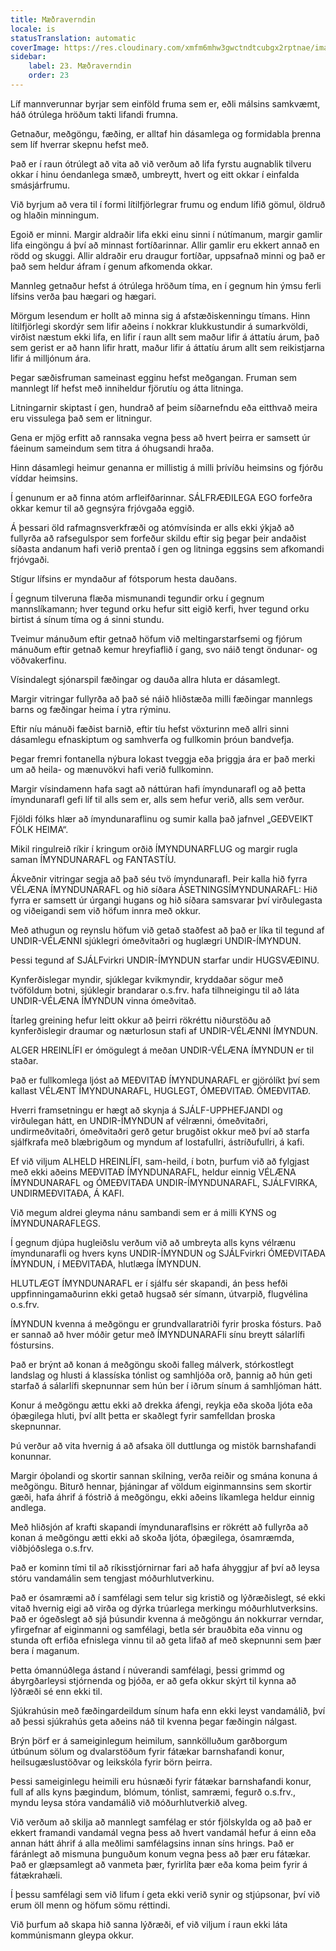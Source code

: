 ```yaml
---
title: Mæðraverndin
locale: is
statusTranslation: automatic
coverImage: https://res.cloudinary.com/xmfm6mhw3gwctndtcubgx2rptnae/image/upload/v1740337243/small_cover_educacion_fundamental_a051170f1c.webp
sidebar:
    label: 23. Mæðraverndin
    order: 23
---
```

Líf mannverunnar byrjar sem einföld fruma sem er, eðli málsins samkvæmt, háð ótrúlega hröðum takti lifandi frumna.

Getnaður, meðgöngu, fæðing, er alltaf hin dásamlega og formidabla þrenna sem líf hverrar skepnu hefst með.

Það er í raun ótrúlegt að vita að við verðum að lifa fyrstu augnablik tilveru okkar í hinu óendanlega smæð, umbreytt, hvert og eitt okkar í einfalda smásjárfrumu.

Við byrjum að vera til í formi lítilfjörlegrar frumu og endum lífið gömul, öldruð og hlaðin minningum.

Egoið er minni. Margir aldraðir lifa ekki einu sinni í nútímanum, margir gamlir lifa eingöngu á því að minnast fortíðarinnar. Allir gamlir eru ekkert annað en rödd og skuggi. Allir aldraðir eru draugur fortíðar, uppsafnað minni og það er það sem heldur áfram í genum afkomenda okkar.

Mannleg getnaður hefst á ótrúlega hröðum tíma, en í gegnum hin ýmsu ferli lífsins verða þau hægari og hægari.

Mörgum lesendum er hollt að minna sig á afstæðiskenningu tímans. Hinn lítilfjörlegi skordýr sem lifir aðeins í nokkrar klukkustundir á sumarkvöldi, virðist næstum ekki lifa, en lifir í raun allt sem maður lifir á áttatíu árum, það sem gerist er að hann lifir hratt, maður lifir á áttatíu árum allt sem reikistjarna lifir á milljónum ára.

Þegar sæðisfruman sameinast egginu hefst meðgangan. Fruman sem mannlegt líf hefst með inniheldur fjörutíu og átta litninga.

Litningarnir skiptast í gen, hundrað af þeim síðarnefndu eða eitthvað meira eru vissulega það sem er litningur.

Gena er mjög erfitt að rannsaka vegna þess að hvert þeirra er samsett úr fáeinum sameindum sem titra á óhugsandi hraða.

Hinn dásamlegi heimur genanna er millistig á milli þrívíðu heimsins og fjórðu víddar heimsins.

Í genunum er að finna atóm arfleifðarinnar. SÁLFRÆÐILEGA EGO forfeðra okkar kemur til að gegnsýra frjóvgaða eggið.

Á þessari öld rafmagnsverkfræði og atómvísinda er alls ekki ýkjað að fullyrða að rafsegulspor sem forfeður skildu eftir sig þegar þeir andaðist síðasta andanum hafi verið prentað í gen og litninga eggsins sem afkomandi frjóvgaði.

Stígur lífsins er myndaður af fótsporum hesta dauðans.

Í gegnum tilveruna flæða mismunandi tegundir orku í gegnum mannslíkamann; hver tegund orku hefur sitt eigið kerfi, hver tegund orku birtist á sínum tíma og á sinni stundu.

Tveimur mánuðum eftir getnað höfum við meltingarstarfsemi og fjórum mánuðum eftir getnað kemur hreyfiaflið í gang, svo náið tengt öndunar- og vöðvakerfinu.

Vísindalegt sjónarspil fæðingar og dauða allra hluta er dásamlegt.

Margir vitringar fullyrða að það sé náið hliðstæða milli fæðingar mannlegs barns og fæðingar heima í ytra rýminu.

Eftir níu mánuði fæðist barnið, eftir tíu hefst vöxturinn með allri sinni dásamlegu efnaskiptum og samhverfa og fullkomin þróun bandvefja.

Þegar fremri fontanella nýbura lokast tveggja eða þriggja ára er það merki um að heila- og mænuvökvi hafi verið fullkominn.

Margir vísindamenn hafa sagt að náttúran hafi ímyndunarafl og að þetta ímyndunarafl gefi líf til alls sem er, alls sem hefur verið, alls sem verður.

Fjöldi fólks hlær að ímyndunaraflinu og sumir kalla það jafnvel „GEÐVEIKT FÓLK HEIMA“.

Mikil ringulreið ríkir í kringum orðið ÍMYNDUNARFLUG og margir rugla saman ÍMYNDUNARAFL og FANTASTÍU.

Ákveðnir vitringar segja að það séu tvö ímyndunarafl. Þeir kalla hið fyrra VÉLÆNA ÍMYNDUNARAFL og hið síðara ÁSETNINGSÍMYNDUNARAFL: Hið fyrra er samsett úr úrgangi hugans og hið síðara samsvarar því virðulegasta og viðeigandi sem við höfum innra með okkur.

Með athugun og reynslu höfum við getað staðfest að það er líka til tegund af UNDIR-VÉLÆNNI sjúklegri ómeðvitaðri og huglægri UNDIR-ÍMYNDUN.

Þessi tegund af SJÁLFvirkri UNDIR-ÍMYNDUN starfar undir HUGSVÆÐINU.

Kynferðislegar myndir, sjúklegar kvikmyndir, kryddaðar sögur með tvöföldum botni, sjúklegir brandarar o.s.frv. hafa tilhneigingu til að láta UNDIR-VÉLÆNA ÍMYNDUN vinna ómeðvitað.

Ítarleg greining hefur leitt okkur að þeirri rökréttu niðurstöðu að kynferðislegir draumar og næturlosun stafi af UNDIR-VÉLÆNNI ÍMYNDUN.

ALGER HREINLÍFI er ómögulegt á meðan UNDIR-VÉLÆNA ÍMYNDUN er til staðar.

Það er fullkomlega ljóst að MEÐVITAÐ ÍMYNDUNARAFL er gjörólíkt því sem kallast VÉLÆNT ÍMYNDUNARAFL, HUGLEGT, ÓMEÐVITAÐ. ÓMEÐVITAÐ.

Hverri framsetningu er hægt að skynja á SJÁLF-UPPHEFJANDI og virðulegan hátt, en UNDIR-ÍMYNDUN af vélrænni, ómeðvitaðri, undirmeðvitaðri, ómeðvitaðri gerð getur brugðist okkur með því að starfa sjálfkrafa með blæbrigðum og myndum af lostafullri, ástríðufullri, á kafi.

Ef við viljum ALHELD HREINLÍFI, sam-heild, í botn, þurfum við að fylgjast með ekki aðeins MEÐVITAÐ ÍMYNDUNARAFL, heldur einnig VÉLÆNA ÍMYNDUNARAFL og ÓMEÐVITAÐA UNDIR-ÍMYNDUNARAFL, SJÁLFVIRKA, UNDIRMEÐVITAÐA, Á KAFI.

Við megum aldrei gleyma nánu sambandi sem er á milli KYNS og ÍMYNDUNARAFLEGS.

Í gegnum djúpa hugleiðslu verðum við að umbreyta alls kyns vélrænu ímyndunarafli og hvers kyns UNDIR-ÍMYNDUN og SJÁLFvirkri ÓMEÐVITAÐA ÍMYNDUN, í MEÐVITAÐA, hlutlæga ÍMYNDUN.

HLUTLÆGT ÍMYNDUNARAFL er í sjálfu sér skapandi, án þess hefði uppfinningamaðurinn ekki getað hugsað sér símann, útvarpið, flugvélina o.s.frv.

ÍMYNDUN kvenna á meðgöngu er grundvallaratriði fyrir þroska fósturs. Það er sannað að hver móðir getur með ÍMYNDUNARAFli sínu breytt sálarlífi fóstursins.

Það er brýnt að konan á meðgöngu skoði falleg málverk, stórkostlegt landslag og hlusti á klassíska tónlist og samhljóða orð, þannig að hún geti starfað á sálarlífi skepnunnar sem hún ber í iðrum sínum á samhljóman hátt.

Konur á meðgöngu ættu ekki að drekka áfengi, reykja eða skoða ljóta eða óþægilega hluti, því allt þetta er skaðlegt fyrir samfelldan þroska skepnunnar.

Þú verður að vita hvernig á að afsaka öll duttlunga og mistök barnshafandi konunnar.

Margir óþolandi og skortir sannan skilning, verða reiðir og smána konuna á meðgöngu. Biturð hennar, þjáningar af völdum eiginmannsins sem skortir gæði, hafa áhrif á fóstrið á meðgöngu, ekki aðeins líkamlega heldur einnig andlega.

Með hliðsjón af krafti skapandi ímyndunaraflsins er rökrétt að fullyrða að konan á meðgöngu ætti ekki að skoða ljóta, óþægilega, ósamræmda, viðbjóðslega o.s.frv.

Það er kominn tími til að ríkisstjórnirnar fari að hafa áhyggjur af því að leysa stóru vandamálin sem tengjast móðurhlutverkinu.

Það er ósamræmi að í samfélagi sem telur sig kristið og lýðræðislegt, sé ekki vitað hvernig eigi að virða og dýrka trúarlega merkingu móðurhlutverksins. Það er ógeðslegt að sjá þúsundir kvenna á meðgöngu án nokkurrar verndar, yfirgefnar af eiginmanni og samfélagi, betla sér brauðbita eða vinnu og stunda oft erfiða efnislega vinnu til að geta lifað af með skepnunni sem þær bera í maganum.

Þetta ómannúðlega ástand í núverandi samfélagi, þessi grimmd og ábyrgðarleysi stjórnenda og þjóða, er að gefa okkur skýrt til kynna að lýðræði sé enn ekki til.

Sjúkrahúsin með fæðingardeildum sínum hafa enn ekki leyst vandamálið, því að þessi sjúkrahús geta aðeins náð til kvenna þegar fæðingin nálgast.

Brýn þörf er á sameiginlegum heimilum, sannkölluðum garðborgum útbúnum sölum og dvalarstöðum fyrir fátækar barnshafandi konur, heilsugæslustöðvar og leikskóla fyrir börn þeirra.

Þessi sameiginlegu heimili eru húsnæði fyrir fátækar barnshafandi konur, full af alls kyns þægindum, blómum, tónlist, samræmi, fegurð o.s.frv., myndu leysa stóra vandamálið við móðurhlutverkið alveg.

Við verðum að skilja að mannlegt samfélag er stór fjölskylda og að það er ekkert framandi vandamál vegna þess að hvert vandamál hefur á einn eða annan hátt áhrif á alla meðlimi samfélagsins innan síns hrings. Það er fáránlegt að mismuna þunguðum konum vegna þess að þær eru fátækar. Það er glæpsamlegt að vanmeta þær, fyrirlíta þær eða koma þeim fyrir á fátækrahæli.

Í þessu samfélagi sem við lifum í geta ekki verið synir og stjúpsonar, því við erum öll menn og höfum sömu réttindi.

Við þurfum að skapa hið sanna lýðræði, ef við viljum í raun ekki láta kommúnismann gleypa okkur.

